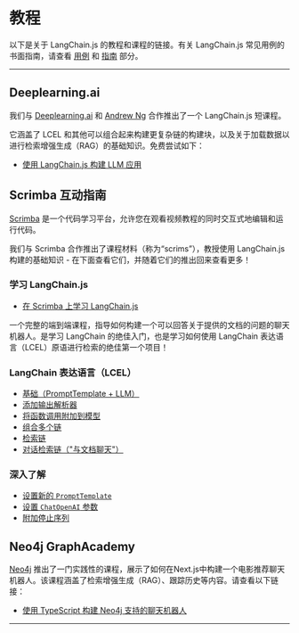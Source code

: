 # 教程

以下是关于 LangChain.js 的教程和课程的链接。有关 LangChain.js 常见用例的书面指南，请查看 [用例](/docs/use_cases) 和 [指南](/docs/guides/) 部分。

---

## Deeplearning.ai

我们与 [Deeplearning.ai](https://deeplearning.ai) 和 [Andrew Ng](https://en.wikipedia.org/wiki/Andrew_Ng) 合作推出了一个 LangChain.js 短课程。

它涵盖了 LCEL 和其他可以组合起来构建更复杂链的构建块，以及关于加载数据以进行检索增强生成（RAG）的基础知识。免费尝试如下：

- [使用 LangChain.js 构建 LLM 应用](https://www.deeplearning.ai/short-courses/build-llm-apps-with-langchain-js)

## Scrimba 互动指南

[Scrimba](https://scrimba.com) 是一个代码学习平台，允许您在观看视频教程的同时交互式地编辑和运行代码。

我们与 Scrimba 合作推出了课程材料（称为“scrims”），教授使用 LangChain.js 构建的基础知识 - 在下面查看它们，并随着它们的推出回来查看更多！

### 学习 LangChain.js

- [在 Scrimba 上学习 LangChain.js](https://scrimba.com/learn/langchain)

一个完整的端到端课程，指导如何构建一个可以回答关于提供的文档的问题的聊天机器人。是学习 LangChain 的绝佳入门，也是学习如何使用 LangChain 表达语言（LCEL）原语进行检索的绝佳第一个项目！

### LangChain 表达语言（LCEL）

- [基础（PromptTemplate + LLM）](https://scrimba.com/scrim/c6rD6Nt9)
- [添加输出解析器](https://scrimba.com/scrim/co6ae44248eacc1abd87ae3dc)
- [将函数调用附加到模型](https://scrimba.com/scrim/cof5449f5bc972f8c90be6a82)
- [组合多个链](https://scrimba.com/scrim/co14344c29595bfb29c41f12a)
- [检索链](https://scrimba.com/scrim/co0e040d09941b4000244db46)
- [对话检索链（"与文档聊天"）](https://scrimba.com/scrim/co3ed4a9eb4c6c6d0361a507c)

### 深入了解

- [设置新的 `PromptTemplate`](https://scrimba.com/scrim/cbGwRwuV)
- [设置 `ChatOpenAI` 参数](https://scrimba.com/scrim/cEgbBBUw)
- [附加停止序列](https://scrimba.com/scrim/co9704e389428fe2193eb955c)

## Neo4j GraphAcademy

[Neo4j](https://neo4j.com) 推出了一门实践性的课程，展示了如何在Next.js中构建一个电影推荐聊天机器人。该课程涵盖了检索增强生成（RAG）、跟踪历史等内容。请查看以下链接：

- [使用 TypeScript 构建 Neo4j 支持的聊天机器人](https://graphacademy.neo4j.com/courses/llm-chatbot-typescript/?ref=langchainjs)

---

